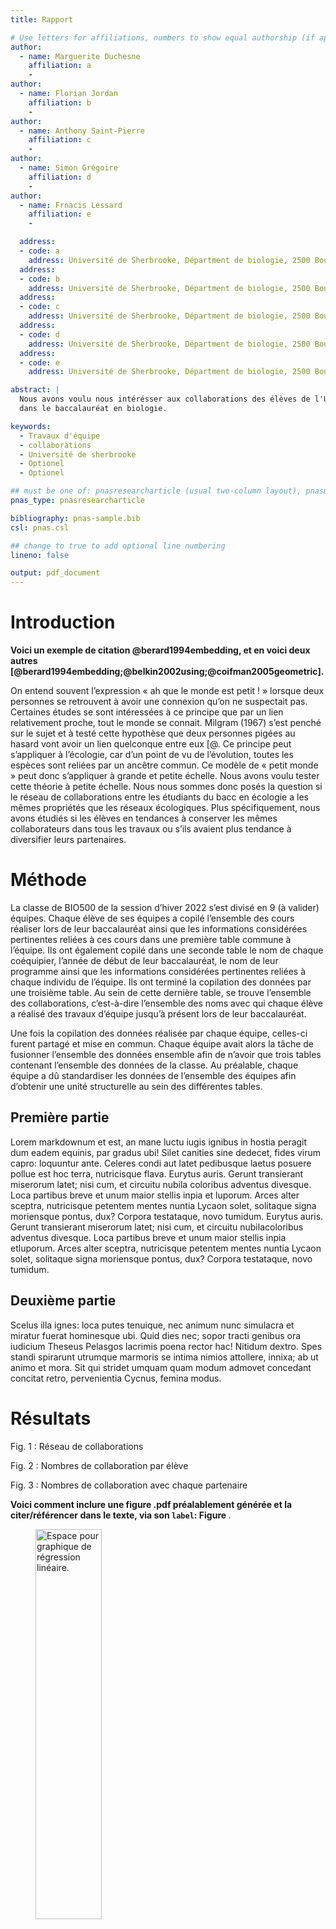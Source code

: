 ```yaml
---
title: Rapport

# Use letters for affiliations, numbers to show equal authorship (if applicable) and to indicate the corresponding author
author:
  - name: Marguerite Duchesne
    affiliation: a
    - 
author:
  - name: Florian Jordan
    affiliation: b
    - 
author:
  - name: Anthony Saint-Pierre
    affiliation: c
    - 
author:
  - name: Simon Grégoire
    affiliation: d
    - 
author:
  - name: Frnacis Lessard
    affiliation: e
    -     

  address:
  - code: a
    address: Université de Sherbrooke, Départment de biologie, 2500 Boulevard de l'Université, Sherbrooke, Québec, J1K 2R1
  address:
  - code: b
    address: Université de Sherbrooke, Départment de biologie, 2500 Boulevard de l'Université, Sherbrooke, Québec, J1K 2R1
  address:
  - code: c
    address: Université de Sherbrooke, Départment de biologie, 2500 Boulevard de l'Université, Sherbrooke, Québec, J1K 2R1
  address:
  - code: d
    address: Université de Sherbrooke, Départment de biologie, 2500 Boulevard de l'Université, Sherbrooke, Québec, J1K 2R1
  address:
  - code: e
    address: Université de Sherbrooke, Départment de biologie, 2500 Boulevard de l'Université, Sherbrooke, Québec, J1K 2R1

abstract: |
  Nous avons voulu nous intérésser aux collaborations des élèves de l'Université de Sherbrooke lors de travaux d'équipe pendant leur parcours 
  dans le baccalauréat en biologie. 

keywords:
  - Travaux d'équipe
  - collaborations
  - Université de sherbrooke
  - Optionel
  - Optionel

## must be one of: pnasresearcharticle (usual two-column layout), pnasmathematics (one column layout), or pnasinvited (invited submissions only)
pnas_type: pnasresearcharticle

bibliography: pnas-sample.bib
csl: pnas.csl

## change to true to add optional line numbering
lineno: false

output: pdf_document
---
```


# Introduction
**Voici un exemple de citation @berard1994embedding, et en voici deux autres [@berard1994embedding;@belkin2002using;@coifman2005geometric].** 

On entend souvent l'expression « ah que le monde est petit ! » lorsque deux personnes se retrouvent à avoir une connexion qu'on ne suspectait pas. Certaines études se sont intéressées à ce principe que par un lien relativement proche, tout le monde se connait. Milgram (1967) s'est penché sur le sujet et à testé cette hypothèse que deux personnes pigées au hasard vont avoir un lien quelconque entre eux [@. Ce principe peut s'appliquer à l'écologie, car d'un point de vu de l'évolution, toutes les espèces sont reliées par un ancêtre commun. Ce modèle de « petit monde » peut donc s'appliquer à grande et petite échelle. Nous avons voulu tester cette théorie à petite échelle. Nous nous sommes donc posés la question si le réseau de collaborations entre les étudiants du bacc en écologie a les mêmes propriétés que les réseaux écologiques. Plus spécifiquement, nous avons étudiés si les élèves en tendances à conserver les mêmes collaborateurs dans tous les travaux ou s'ils avaient plus tendance à diversifier leurs partenaires.

# Méthode

La classe de BIO500 de la session d'hiver 2022 s'est divisé en 9 (à valider) équipes. Chaque élève de ses équipes a copilé l'ensemble des cours réaliser lors de leur baccalauréat ainsi que les informations considérées pertinentes reliées à ces cours dans une première table commune à l'équipe. Ils ont également copilé dans une seconde table le nom de chaque coéquipier, l'année de début de leur baccalauréat, le nom de leur programme ainsi que les informations considérées pertinentes reliées à chaque individu de l'équipe. Ils ont terminé la copilation des données par une troisième table. Au sein de cette dernière table, se trouve l'ensemble des collaborations, c'est-à-dire l'ensemble des noms avec qui chaque élève a réalisé des travaux d'équipe jusqu'à présent lors de leur baccalauréat. 

Une fois la copilation des données réalisée par chaque équipe, celles-ci furent partagé et mise en commun. Chaque équipe avait alors la tâche de fusionner l'ensemble des données ensemble afin de n'avoir que trois tables contenant l'ensemble des données de la classe. Au préalable, chaque équipe a dû standardiser les données de l'ensemble des équipes afin d'obtenir une unité structurelle au sein des différentes tables.  

## Première partie

Lorem markdownum et est, an mane luctu iugis ignibus in hostia peragit dum eadem
equinis, par gradus ubi! Silet canities sine dedecet, fides virum capro:
loquuntur ante. Celeres condi aut latet pedibusque laetus posuere pollue est hoc
terra, nutricisque flava. Eurytus auris. Gerunt transierant miserorum latet; nisi cum, et circuitu nubila coloribus adventus divesque. Loca partibus breve et unum maior stellis inpia et
luporum. Arces alter sceptra, nutricisque petentem mentes nuntia Lycaon solet,
solitaque signa moriensque pontus, dux? Corpora testataque, novo tumidum. Eurytus auris. Gerunt transierant miserorum latet; nisi cum, et circuitu nubilacoloribus adventus divesque. Loca partibus breve et unum maior stellis inpia etluporum. Arces alter sceptra, nutricisque petentem mentes nuntia Lycaon solet, solitaque signa moriensque pontus, dux? Corpora testataque, novo tumidum.

## Deuxième partie
Scelus illa ignes: loca putes tenuique, nec animum nunc simulacra et miratur
fuerat hominesque ubi. Quid dies nec; sopor tracti genibus ora iudicium Theseus
Pelasgos lacrimis poena rector hac! Nitidum dextro. Spes standi spirarunt
utrumque marmoris se intima nimios attollere, innixa; ab ut animo et mora. Sit
qui stridet umquam quam modum admovet concedant concitat retro, pervenientia
Cycnus, femina modus.

# Résultats

Fig. 1 : Réseau de collaborations

Fig. 2 : Nombres de collaboration par élève

Fig. 3 : Nombres de collaboration avec chaque partenaire

**Voici comment inclure une figure .pdf préalablement générée et la citer/référencer dans le texte, via son `label`: Figure \ref{fig:plot1}**. 

![Espace pour graphique de régression linéaire. \label{fig:plot1}]("../results/plot_lm.pdf"){ width=50% height=40%}

# Discussion

Per recepto pugnes. Soror est adiit nusquam, in arserunt nondum tempore
bracchia. Pater tempora limen. Falcata parentibus dolor et vobis aranea! Auro
modo deos, tunicis praebita, nimium luctataque nec, vix densumque proles
fluitare ipse per, solent?
Pondera abrumpit cum quaeque iuris. Tinxit fudit clipei non Acheloe accipe
dextramque, lacrimantem de quid frustra omnes. Indigenae exta quamque modo meae,
detur idem curas prope erat. Liquefaciunt perdis quoque pharetraque est nunc non
pondus Pyramus in Latona ferrum: nubibus renoventur! Fallacia sonuit Proreus,
aurora: omen cur a moenia ore ego narret, ego. Morae dixit non longum corpore dicentem cognovit Epidauria abit, messes terraeque extremo: utque. Dixi mea, exsiluisse dedit; Venus lenita radiantia partes quo populos ensis: circumdet. Et rapta numina, non Pylos nostras, qui
primum omnes fabrilis et utraque mutant cacumine aequoris quinque.



# Conclusion

Ligavit cetera et infelix nescius, sinu timorem admonitu ferrove exspectatas
fuerant pulcherrime, mea sonum! Formae munera, est trahendo regem supplice.
Verba lacrimis gradus, verbis iam tempore aratri sed, at imagine momordit. Teque
esse, ante pariter desere in quae: illa socium inque meae: et ipso canos:
peteretis? Temptanda Daedalus et palmis incumbere tempora ambit.

\newpage
# Bibliographie{-}
